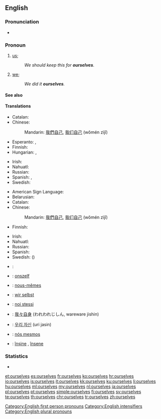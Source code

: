 ==English==

===Pronunciation===
* {{audio|en-us-ourselves.ogg|Audio (US)}}

===Pronoun===
{{en-pron|desc=second personal plural pronoun|reflexive case of|we}}

# {{context|reflexive|lang=en}} [[us]]; {{non-gloss definition|the group including the speaker as the object of a verb or preposition when that group also is the subject.}}
#: ''We should keep this for '''ourselves'''.''
# {{context|emphatic|lang=en}} [[we]]; {{non-gloss definition|intensifies the subject as the group including the speaker, especially to indicate that no one else satisfies the predicate.}}
#: ''We did it '''ourselves'''.''

====See also====
{{English personal pronouns}}

====Translations====
{{trans-top|reflexive: us}}
* Catalan: {{t|ca|ens}}
* Chinese:
*: Mandarin: [[我們]][[自己]], [[我们]][[自己]] (wǒmén zìjǐ)
* Esperanto: {{t+|eo|ni}}, {{t+|eo|nin}}
* Finnish: {{t+|fi|itsemme}}
* Hungarian: {{t|hu|magunk}}, {{t|hu|magunkat}} {{qualifier|accusative}}
{{trans-mid}}
* Irish: {{t|ga|sinn féin}}
* Nahuatl: {{t|nah|tehhuān}}
* Russian: {{t+|ru|себя́|tr=sebjá}}
* Spanish: {{t+|es|nos}}, {{t+|es|nosotros}}
* Swedish: {{t|sv|oss själva}}
{{trans-bottom}}

{{trans-top|emphatic: we}}
* American Sign Language: {{t|ase|A@IpsiChest-RadialBack A@ContraChest-RadialBack}}
* Belarusian: {{t|be|мы са́мі|sc=Cyrl}}
* Catalan: {{t|ca|mateix|alt=mateixos}}
* Chinese:
*: Mandarin: [[我們]][[自己]], [[我们]][[自己]] (wǒmén zìjǐ)
* Finnish: {{t+|fi|itse}}
{{trans-mid}}
* Irish: {{t|ga|sinn féin}}
* Nahuatl: {{t|nah|tehhuāntin}}
* Russian: {{t+|ru|са́ми|tr=sámi}}
* Spanish: {{t+|es|mismo|alt=nosotros mismos}}
* Swedish: ({{t+|sv|vi}}) {{t+|sv|själva}}
{{trans-bottom}}

{{checktrans-top}}
* {{ttbc|ar}}: {{l|ar|انفسنا}} {{IPAchar|(anfúsana)}}
* {{ttbc|nl}}: [[onszelf]]
* {{ttbc|fr}}: [[nous-mêmes]]
* {{ttbc|de}}: [[wir selbst]]
{{trans-mid}}
* {{ttbc|it}}: [[noi stessi]]
* {{ttbc|ja}}: [[我々自身]] (われわれじしん, wareware jishin)
* {{ttbc|ko}}: [[우리 자신]] (uri jasin)
* {{ttbc|pt}}: [[nós mesmos]]
* {{ttbc|ro}}: [[înșine]] {{g|m}}, [[însene]] {{g|f}}
{{trans-bottom}}

===Statistics===
* {{rank|offer|promise|obliged|911|ourselves|pale|happiness|religion}}

[[Category:English first person pronouns]]
[[Category:English intensifiers]]
[[Category:English plural pronouns]]

[[et:ourselves]]
[[es:ourselves]]
[[fr:ourselves]]
[[ko:ourselves]]
[[hr:ourselves]]
[[io:ourselves]]
[[is:ourselves]]
[[it:ourselves]]
[[kk:ourselves]]
[[ku:ourselves]]
[[li:ourselves]]
[[hu:ourselves]]
[[ml:ourselves]]
[[my:ourselves]]
[[nl:ourselves]]
[[ja:ourselves]]
[[pl:ourselves]]
[[pt:ourselves]]
[[simple:ourselves]]
[[fi:ourselves]]
[[sv:ourselves]]
[[te:ourselves]]
[[th:ourselves]]
[[chr:ourselves]]
[[tr:ourselves]]
[[zh:ourselves]]